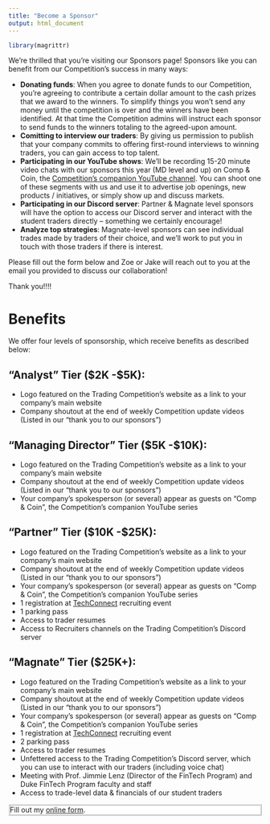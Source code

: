 ```yaml
---
title: "Become a Sponsor"
output: html_document
---
```


```r
library(magrittr)
```

We're thrilled that you're visiting our Sponsors page! Sponsors like you can 
benefit from our Competition's success in many ways:

  - **Donating funds**: When you agree to donate funds to our Competition, 
    you're agreeing to contribute a certain dollar amount to the cash prizes
    that we award to the winners. To simplify things you won't send any money 
    until the competition is over and the winners have been identified. At that 
    time the Competition admins will instruct each sponsor to send funds to the
    winners totaling to the agreed-upon amount.
  - **Comitting to interview our traders**: By giving us permission to publish 
    that your company commits to offering first-round interviews to winning 
    traders, you can gain access to top talent.
  - **Participating in our YouTube shows**: We'll be recording 15-20 minute 
    video chats with our sponsors this year (MD level and up) on Comp & Coin, 
    the [Competition's companion YouTube channel](https://www.youtube.com/@DukeFintechCompetition).
    You can shoot one of these segments with us and use it to advertise job 
    openings, new products / initiatives, or simply show up and discuss markets.
  - **Participating in our Discord server**: Partner & Magnate level sponsors
    will have the option to access our Discord server and interact with the
    student traders directly -- something we certainly encourage!
  - **Analyze top strategies**: Magnate-level sponsors can see individual trades
    made by traders of their choice, and we'll work to put you in touch with 
    those traders if there is interest.
    
Please fill out the form below and Zoe or Jake will reach out to you at the 
email you provided to discuss our collaboration! 

Thank you!!!!

# Benefits
We offer four levels of sponsorship, which receive benefits as described below:

## "Analyst" Tier ($2K -$5K):
- Logo featured on the Trading Competition's website as a link to your company's
  main website
- Company shoutout at the end of weekly Competition update videos (Listed in our
  “thank you to our sponsors”)
  
## "Managing Director" Tier ($5K -$10K):
- Logo featured on the Trading Competition's website as a link to your company's
  main website
- Company shoutout at the end of weekly Competition update videos (Listed in our
  “thank you to our sponsors”)
- Your company’s spokesperson (or several) appear as guests on “Comp & Coin”, 
  the Competition’s companion YouTube series
  
## "Partner" Tier ($10K -$25K):
- Logo featured on the Trading Competition's website as a link to your company's
  main website
- Company shoutout at the end of weekly Competition update videos (Listed in our
  “thank you to our sponsors”)
- Your company’s spokesperson (or several) appear as guests on “Comp & Coin”, 
  the Competition’s companion YouTube series
- 1 registration at [TechConnect](https://pratt.duke.edu/corporate/techconnect) recruiting event
- 1 parking pass
- Access to trader resumes
- Access to Recruiters channels on the Trading Competition's Discord server
  
## "Magnate" Tier ($25K+):
- Logo featured on the Trading Competition's website as a link to your company's
  main website
- Company shoutout at the end of weekly Competition update videos (Listed in our
  “thank you to our sponsors”)
- Your company’s spokesperson (or several) appear as guests on “Comp & Coin”, 
  the Competition’s companion YouTube series
- 1 registration at [TechConnect](https://pratt.duke.edu/corporate/techconnect) recruiting event
- 2 parking pass
- Access to trader resumes
- Unfettered access to the Trading Competition's Discord server, which you can
  use to interact with our traders (including voice chat)
- Meeting with Prof. Jimmie Lenz (Director of the FinTech Program) and Duke 
  FinTech Program faculty and staff 
- Access to trade-level data & financials of our student traders
  

<div id="wufoo-div" style="background-color:#fff;border-style:ridge;">
<div id="wufoo-w7u9gcl1niqvtm"> Fill out my <a href="https://dukefinance.wufoo.com/forms/w7u9gcl1niqvtm">online form</a>. </div> <script type="text/javascript"> var w7u9gcl1niqvtm; (function(d, t) { var s = d.createElement(t), options = { 'userName':'dukefinance', 'formHash':'w7u9gcl1niqvtm', 'autoResize':true, 'height':'1045', 'async':true, 'host':'wufoo.com', 'header':'show', 'ssl':true }; s.src = ('https:' == d.location.protocol ?'https://':'http://') + 'secure.wufoo.com/scripts/embed/form.js'; s.onload = s.onreadystatechange = function() { var rs = this.readyState; if (rs) if (rs != 'complete') if (rs != 'loaded') return; try { w7u9gcl1niqvtm = new WufooForm(); w7u9gcl1niqvtm.initialize(options); w7u9gcl1niqvtm.display(); } catch (e) { } }; var scr = d.getElementsByTagName(t)[0], par = scr.parentNode; par.insertBefore(s, scr); })(document, 'script'); </script></div>
